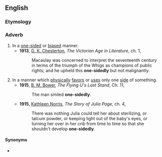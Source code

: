 ==English==

===Etymology===
{{suffix|en|one-sided|ly}}

===Adverb===
{{en-adv}}

# In a [[one-sided]] or [[biased]] manner.
#* '''1913''', [[w:Gilbert_Keith_Chesterton|G. K. Chesterton]], ''The Victorian Age in Literature'', ch. 1,
#*: Macaulay was concerned to interpret the seventeenth century in terms of the triumph of the Whigs as champions of public rights; and he upheld this '''one-sidedly''' but not malignantly.
# In a manner which [[physically]] [[favor]]s or [[use]]s only one [[side]] of something.
#* '''1915''', [[w:B._M._Bower|B. M. Bower]], ''The Flying U's Last Stand'', Ch. 11,
#*: The man smiled '''one-sidedly'''.
#* '''1915''', [[w:Kathleen_Norris|Kathleen Norris]], ''The Story of Julia Page'', ch. 4,
#*: There was nothing Julia could tell her about sterilizing, or talcum powder, or keeping light out of the baby's eyes, or turning her over in her crib from time to time so that she shouldn't develop '''one-sidedly'''.

====Synonyms====
* {{l|en|unilaterally}}